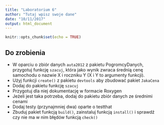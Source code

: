 ```yaml
---
title: "Laboratorium 6"
author: "Tutaj wpisz swoje dane"
date: "10/11/2017"
output: html_document
---
```


```r
knitr::opts_chunk$set(echo = TRUE)
```

## Do zrobienia

* W oparciu o zbiór danych `auta2012` z pakietu PogromcyDanych, przygotuj funkcję `szacuj`, która jako wynik zwraca średnią cenę samochodu o nazwie X i roczniku Y (X i Y to argumenty funkcji).
* Użyj funkcji `create()` z pakietu `devtools` aby zbudować pakiet `JakaCena`
* Dodaj do pakietu funkcję `szacuj`
* Przygotuj dla niej dokumentację w formacie Roxygen
* Jeżeli jest taka potrzeba, dodaj do pakietu zbiór danych ze średnimi cenami
* Dodaj testy (przynajmniej dwa) oparte o testthat 
* Zbuduj pakiet funkcją `build()`, zainstaluj funkcją `install()` i sprawdź czy nie ma w nim błędów funkcją `check()`
